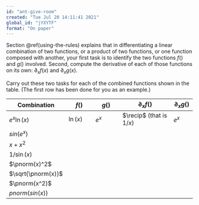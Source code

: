 ```yaml
---
id: "ant-give-room"
created: "Tue Jul 20 14:11:41 2021"
global_id: "jYXYTF"
format: "On paper"
---
```


Section \@ref(using-the-rules) explains that in differentiating a linear combination of two functions, or a product of two functions, or one function composed with another, your first task is to identify the two functions $f()$ and $g()$ involved. Second, compute the derivative of each of those functions on its own: $\partial_x f(x)$ and $\partial_x g(x)$.

Carry out these two tasks for each of the combined functions shown in the table. (The first row has been done for you as an example.) 

Combination    | $f()$    | $g()$   | $\partial_x f()$  | $\partial_x g()$ 
---------------|----------|----------|-------------------|--------
$e^x \ln(x)$   | $\ln(x)$ | $e^x$ | $\recip$ (that is $1/x$) | $e^x$
$sin(e^x)$     |          |          |                   |           
$x + x^2$      |          |          |                   |           
$1/\sin(x)$    |          |          |                   |           
$\pnorm(x)^2$  |          |          |                   |           
$\sqrt{\pnorm(x)}$ |          |          |                   |           
$\pnorm(x^2)$  |          |          |                   |           
$pnorm(sin(x))$ |          |          |                   |           


